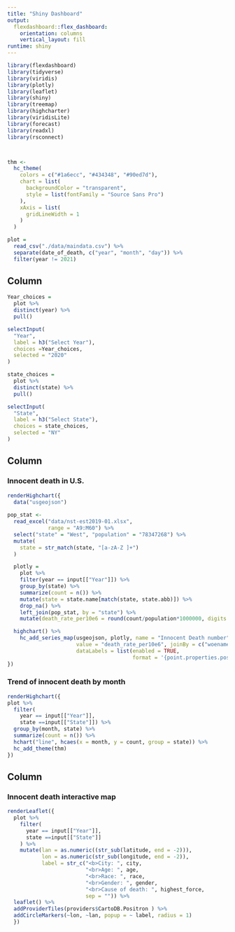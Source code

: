 ```yaml
---
title: "Shiny Dashboard"
output: 
  flexdashboard::flex_dashboard:
    orientation: columns
    vertical_layout: fill
runtime: shiny
---
```



```r
library(flexdashboard)
library(tidyverse)
library(viridis)
library(plotly)
library(leaflet)
library(shiny)
library(treemap)
library(highcharter)
library(viridisLite)
library(forecast)
library(readxl)
library(rsconnect)



thm <- 
  hc_theme(
    colors = c("#1a6ecc", "#434348", "#90ed7d"),
    chart = list(
      backgroundColor = "transparent",
      style = list(fontFamily = "Source Sans Pro")
    ),
    xAxis = list(
      gridLineWidth = 1
    )
  )
```

```r
plot = 
  read_csv("./data/maindata.csv") %>% 
  separate(date_of_death, c("year", "month", "day")) %>% 
  filter(year != 2021)
```

Column {.sidebar}
-----------------------------------------------------------------------

```r
Year_choices =
  plot %>% 
  distinct(year) %>% 
  pull()

selectInput(
  "Year",
  label = h3("Select Year"),
  choices =Year_choices,
  selected = "2020"
)

state_choices =
  plot %>% 
  distinct(state) %>% 
  pull()

selectInput(
  "State",
  label = h3("Select State"),
  choices = state_choices,
  selected = "NY"
)
```


Column {data-width=450}
-----------------------------------------------------------------------



### Innocent death in U.S.


```r
renderHighchart({
  data("usgeojson")
  
pop_stat <- 
  read_excel("data/nst-est2019-01.xlsx",
             range = "A9:M60") %>% 
  select("state" = "West", "population" = "78347268") %>% 
  mutate(
    state = str_match(state, "[a-zA-Z ]+")
  )

  plotly = 
    plot %>%
    filter(year == input[["Year"]]) %>% 
    group_by(state) %>% 
    summarize(count = n()) %>% 
    mutate(state = state.name[match(state, state.abb)]) %>% 
    drop_na() %>% 
    left_join(pop_stat, by = "state") %>% 
    mutate(death_rate_per10e6 = round(count/population*1000000, digits = 2))

  highchart() %>%
    hc_add_series_map(usgeojson, plotly, name = "Innocent Death number",
                      value = "death_rate_per10e6", joinBy = c("woename", "state"),
                      dataLabels = list(enabled = TRUE,
                                        format = '{point.properties.postalcode}'))
})

```



### Trend of innocent death by month

```r
renderHighchart({
plot %>% 
  filter(     
    year == input[["Year"]],
    state ==input[["State"]]) %>% 
  group_by(month, state) %>% 
  summarize(count = n()) %>% 
  hchart("line", hcaes(x = month, y = count, group = state)) %>% 
  hc_add_theme(thm)
})
```

Column {data-width=550}
-----------------------------------------------------------------------

### Innocent death interactive map

```r
renderLeaflet({
  plot %>% 
    filter(
      year == input[["Year"]],
      state ==input[["State"]]
    ) %>% 
    mutate(lan = as.numeric((str_sub(latitude, end = -2))),
           lon = as.numeric(str_sub(longitude, end = -2)),
           label = str_c("<b>City: ", city, 
                         "<br>Age: ", age, 
                         "<br>Race: ", race,
                         "<br>Gender: ", gender,
                         "<br>Cause of death: ", highest_force,
                         sep = "")) %>%
  leaflet() %>% 
  addProviderTiles(providers$CartoDB.Positron ) %>% 
  addCircleMarkers(~lon, ~lan, popup = ~ label, radius = 1)
  })   
```



